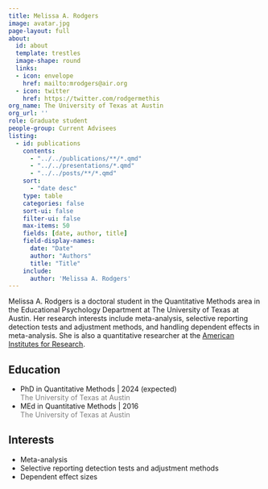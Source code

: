 ```yaml
---
title: Melissa A. Rodgers
image: avatar.jpg
page-layout: full
about:
  id: about
  template: trestles
  image-shape: round
  links:
  - icon: envelope
    href: mailto:mrodgers@air.org
  - icon: twitter
    href: https://twitter.com/rodgermethis
org_name: The University of Texas at Austin
org_url: ''
role: Graduate student
people-group: Current Advisees
listing:
  - id: publications
    contents: 
      - "../../publications/**/*.qmd"
      - "../../presentations/*.qmd"
      - "../../posts/**/*.qmd"
    sort: 
      - "date desc"
    type: table
    categories: false
    sort-ui: false
    filter-ui: false
    max-items: 50
    fields: [date, author, title]
    field-display-names:
      date: "Date"
      author: "Authors"
      title: "Title"
    include: 
      author: 'Melissa A. Rodgers'
---
```


:::::{#about}

Melissa A. Rodgers is a doctoral student in the Quantitative Methods area in the Educational Psychology Department at The University of Texas at Austin. Her research interests include meta-analysis, selective reporting detection tests and adjustment methods, and handling dependent effects in meta-analysis. She is also a quantitative researcher at the [American Institutes for Research](https://www.air.org/).

::::{.grid}

::: {.g-col-6}

## Education

- PhD in Quantitative Methods | 2024 (expected) <br> [The University of Texas at Austin]{style='color:gray;'}
- MEd in Quantitative Methods | 2016 <br> [The University of Texas at Austin]{style='color:gray;'}

:::

::: {.g-col-6}

## Interests

- Meta-analysis
- Selective reporting detection tests and adjustment methods
- Dependent effect sizes

:::

::::

:::::
